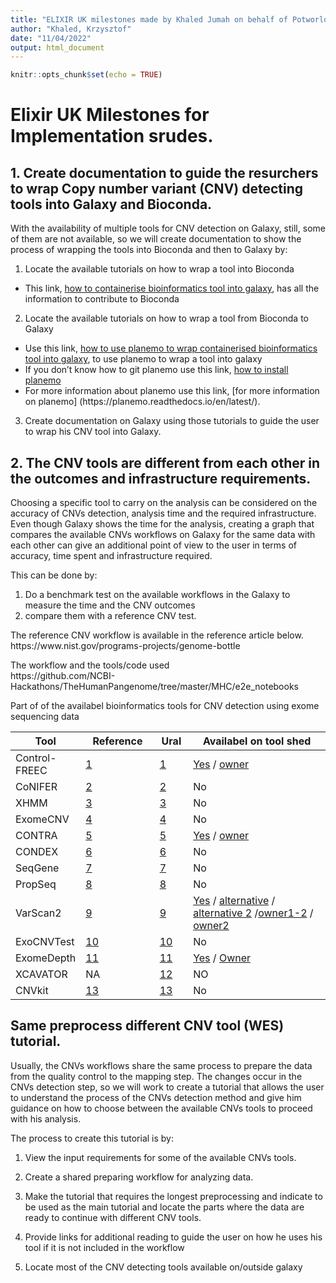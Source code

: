 ```yaml
---
title: "ELIXIR UK milestones made by Khaled Jumah on behalf of Potworloicz team."
author: "Khaled, Krzysztof" 
date: "11/04/2022"
output: html_document
---
```


```r
knitr::opts_chunk$set(echo = TRUE)
```

# Elixir UK Milestones for Implementation srudes. 


## 1.  Create documentation to guide the resurchers to wrap Copy number variant (CNV) detecting tools into Galaxy and Bioconda. 

With the availability of multiple tools for CNV detection on Galaxy, still, some of them are not available, so we will create documentation to show the process of wrapping the tools into Bioconda and then to Galaxy by: 

1. Locate the available tutorials on how to wrap a tool into Bioconda

- This link, [how to containerise bioinformatics tool into galaxy](https://bioconda.github.io/contributor/index.html),  has all the information to contribute to Bioconda  
2. Locate the available tutorials on how to wrap a tool from Bioconda to Galaxy 
- Use this link, [how to use planemo to wrap containerised bioinformatics tool into galaxy](https://planemo.readthedocs.io/en/latest/writing_standalone.html), to use planemo to wrap a tool into galaxy  
- If you don’t know how to git planemo use this link, [how to install planemo](https://planemo.readthedocs.io/en/latest/installation.html)
 - For more information about planemo use this link, [for more information on planemo] (https://planemo.readthedocs.io/en/latest/).
3. Create documentation on Galaxy using those tutorials to guide the user to wrap his CNV tool into Galaxy. 

## 2. The CNV tools are different from each other in the outcomes and infrastructure requirements. 
Choosing a specific tool to carry on the analysis can be considered on the accuracy of CNVs detection, analysis time and the required infrastructure. Even though Galaxy shows the time for the analysis, creating a graph that compares the available CNVs workflows on Galaxy for the same data with each other can give an additional point of view to the user in terms of accuracy, time spent and infrastructure required. 
  
This can be done by:  

1. Do a benchmark test on the available workflows in the Galaxy to measure the time and the CNV outcomes  
2. compare them with a reference CNV test.    

The reference CNV workflow is available in the reference article below.  
https://www.nist.gov/programs-projects/genome-bottle  
 
The workflow and the tools/code used  
https://github.com/NCBI-Hackathons/TheHumanPangenome/tree/master/MHC/e2e_notebooks 
 
Part of of the availabel bioinformatics tools for CNV detection using exome sequencing data 

Tool| Reference | Ural | Availabel on tool shed    
----| --------- | ---- | -------------------
Control-FREEC| [1](https://bmcbioinformatics.biomedcentral.com/articles/10.1186/1471-2105-14-S11-S1#ref-CR53)| [1](http://bioinfo-out.curie.fr/projects/freec/) | [Yes](https://toolshed.g2.bx.psu.edu/repository/browse_repositories?f-free-text-search=Control-FREEC&sort=name&operation=view_or_manage_repository&id=fafcb3ceb9215f19) / [owner](https://toolshed.g2.bx.psu.edu/repository/browse_repositories_by_user?user_id=b563abc230aa8fd0)
CoNIFER | [2](https://bmcbioinformatics.biomedcentral.com/articles/10.1186/1471-2105-14-S11-S1#ref-CR54) | [2](http://conifer.sf.net/) | No
XHMM | [3](https://bmcbioinformatics.biomedcentral.com/articles/10.1186/1471-2105-14-S11-S1#ref-CR55) | [3](http://atgu.mgh.harvard.edu/xhmm) | No 
ExomeCNV | [4](https://bmcbioinformatics.biomedcentral.com/articles/10.1186/1471-2105-14-S11-S1#ref-CR49) | [4](http://cran.r-project.org/src/contrib/Archive/ExomeCNV/) | No
CONTRA | [5](https://bmcbioinformatics.biomedcentral.com/articles/10.1186/1471-2105-14-S11-S1#ref-CR77) | [5](http://contra-cnv.sourceforge.net/) | [Yes](https://toolshed.g2.bx.psu.edu/repository/browse_repositories?f-free-text-search=CONTRA&sort=name&operation=view_or_manage_repository&id=5ed52e96157e1d8b) / [owner](https://toolshed.g2.bx.psu.edu/repository/browse_repositories_by_user?user_id=fa71383023bd0c81)
CONDEX | [6](https://bmcbioinformatics.biomedcentral.com/articles/10.1186/1471-2105-14-S11-S1#ref-CR78) | [6](http://code.google.com/p/condr) | No
SeqGene | [7](https://bmcbioinformatics.biomedcentral.com/articles/10.1186/1471-2105-14-S11-S1#ref-CR79) | [7](http://seqgene.sourceforge.net/) | No
PropSeq | [8](https://bmcbioinformatics.biomedcentral.com/articles/10.1186/1471-2105-14-S11-S1#ref-CR52) | [8](http://bioinformatics.nki.nl/ocs/) | No
VarScan2 | [9](https://bmcbioinformatics.biomedcentral.com/articles/10.1186/1471-2105-14-S11-S1#ref-CR50) | [9](http://genome.wustl.edu/software/varscan) | [Yes](https://toolshed.g2.bx.psu.edu/repository/browse_repositories?f-free-text-search=VarScan2&sort=name&operation=view_or_manage_repository&id=2a3dbf8c5c7d05b5) / [alternative](https://toolshed.g2.bx.psu.edu/repository/browse_repositories?f-free-text-search=VarScan2&sort=name&operation=view_or_manage_repository&id=885b054013c7d7ba) / [alternative 2](https://toolshed.g2.bx.psu.edu/repository/view_repository?sort=name&operation=view_or_manage_repository&id=af4ecd84770259cd) /[owner1-2](https://toolshed.g2.bx.psu.edu/repository/browse_repositories_by_user?user_id=5487164d09c88395) / [owner2](https://toolshed.g2.bx.psu.edu/repository/browse_repositories_by_user?user_id=fa71383023bd0c81)
ExoCNVTest | [10](https://bmcbioinformatics.biomedcentral.com/articles/10.1186/1471-2105-14-S11-S1#ref-CR56) | [10](http://www1.imperial.ac.uk/medicine/people/l.coin) | No 
ExomeDepth | [11](https://bmcbioinformatics.biomedcentral.com/articles/10.1186/1471-2105-14-S11-S1#ref-CR30) | [11](http://cran.r-project.org/web/packages/ExomeDepth/index.html) | [Yes](https://toolshed.g2.bx.psu.edu/repository/browse_repositories?f-free-text-search=ExomeDepth&sort=name&operation=view_or_manage_repository&id=7dc050469e4bd1bb) / [Owner](https://toolshed.g2.bx.psu.edu/repository/browse_repositories_by_user?user_id=63e16d726d394a5e)
XCAVATOR | NA | [12](https://sourceforge.net/projects/xcavator/) | NO 
CNVkit |  [13](https://cnvkit.readthedocs.io/en/stable/) | [13](https://github.com/imgag/ClinCNV) | No 


## Same preprocess different CNV tool (WES) tutorial. 
Usually, the CNVs workflows share the same process to prepare the data from the quality control to the mapping step. The changes occur in the CNVs detection step, so we will work to create a tutorial that allows the user to understand the process of the CNVs detection method and give him guidance on how to choose between the available CNVs tools to proceed with his analysis. 

The process to create this tutorial is by: 

1. View the input requirements for some of the available CNVs tools. 

2. Create a shared preparing workflow for analyzing data. 

3. Make the tutorial that requires the longest preprocessing and indicate to be used as the main tutorial and locate the parts where the data are ready to continue with different CNV tools. 

4. Provide links for additional reading to guide the user on how he uses his tool if it is not included in the workflow 

5. Locate most of the CNV detecting tools available on/outside galaxy   


